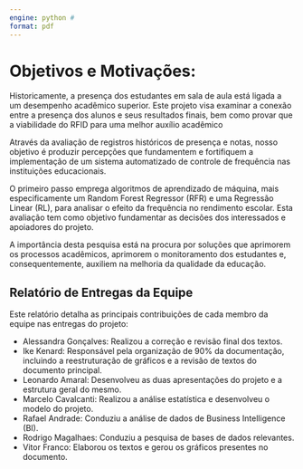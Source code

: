 ```yaml
---
engine: python # 
format: pdf
---
```


# Objetivos e Motivações:

Historicamente, a presença dos estudantes em sala de aula está ligada a um desempenho acadêmico superior. Este projeto visa examinar a conexão entre a presença dos alunos e seus resultados finais, bem como provar que a viabilidade do RFID para uma melhor auxílio acadêmico

Através da avaliação de registros históricos de presença e notas, nosso objetivo é produzir percepções que fundamentem e fortifiquem a implementação de um sistema automatizado de controle de frequência nas instituições educacionais.

O primeiro passo emprega algoritmos de aprendizado de máquina, mais especificamente um Random Forest Regressor (RFR) e uma Regressão Linear (RL), para analisar o efeito da frequência no rendimento escolar. Esta avaliação tem como objetivo fundamentar as decisões dos interessados e apoiadores do projeto.

A importância desta pesquisa está na procura por soluções que aprimorem os processos acadêmicos, aprimorem o monitoramento dos estudantes e, consequentemente, auxiliem na melhoria da qualidade da educação.

## Relatório de Entregas da Equipe

Este relatório detalha as principais contribuições de cada membro da equipe nas entregas do projeto:

- Alessandra Gonçalves: Realizou a correção e revisão final dos textos.
- Ike Kenard: Responsável pela organização de 90% da documentação, incluindo a reestruturação de gráficos e a revisão de textos do documento principal.
- Leonardo Amaral: Desenvolveu as duas apresentações do projeto e a estrutura geral do mesmo.
- Marcelo Cavalcanti: Realizou a análise estatística e desenvolveu o modelo do projeto.
- Rafael Andrade: Conduziu a análise de dados de Business Intelligence (BI).
- Rodrigo Magalhaes: Conduziu a pesquisa de bases de dados relevantes.
- Vitor Franco: Elaborou os textos e gerou os gráficos presentes no documento.